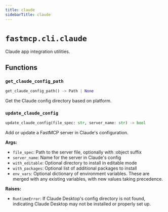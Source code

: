```yaml
---
title: claude
sidebarTitle: claude
---
```


# `fastmcp.cli.claude`


Claude app integration utilities.

## Functions

### `get_claude_config_path`

```python
get_claude_config_path() -> Path | None
```


Get the Claude config directory based on platform.


### `update_claude_config`

```python
update_claude_config(file_spec: str, server_name: str) -> bool
```


Add or update a FastMCP server in Claude's configuration.

**Args:**
- `file_spec`: Path to the server file, optionally with :object suffix
- `server_name`: Name for the server in Claude's config
- `with_editable`: Optional directory to install in editable mode
- `with_packages`: Optional list of additional packages to install
- `env_vars`: Optional dictionary of environment variables. These are merged with
any existing variables, with new values taking precedence.

**Raises:**
- `RuntimeError`: If Claude Desktop's config directory is not found, indicating
Claude Desktop may not be installed or properly set up.

